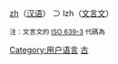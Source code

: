 [[:Category:zh_使用者|zh]]（[[汉语|汉语]]） ⊃ lzh（[[文言文|文言文]]）

{{Babels|lzh|nativename=古文|zhname=文言文|wikipedia=zh-classical|zero=0}}
<p><small>注：文言文的 [[ISO_639-3|ISO 639-3]] 代碼為 ''{{SIL|lzh}}''</small></p>

[[Category:用户语言|Category:用户语言]]
[[Category:zh_使用者|古]]